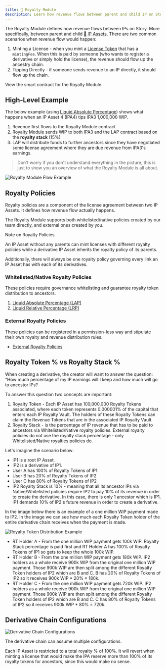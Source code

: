 ```yaml
---
title: 💸 Royalty Module
description: Learn how revenue flows between parent and child IP on Story
---
```


The Royalty Module defines how revenue flows between IPs on Story. More specifically, between parent and child [🧩 IP Assets](/concepts/ip-asset/overview). There are two common scenarios when revenue flow would happen:

1. Minting a License - when you mint a [License Token](/concepts/licensing-module/license-token) that has a `mintingFee`. When this is paid by someone (who wants to register a derivative or simply hold the license), the revenue should flow up the ancestry chain.
2. Tipping Directly - if someone sends revenue to an IP directly, it should flow up the chain.

<CardGroup cols={1}>
  <Card
    title="RoyaltyModule.sol"
    href="https://github.com/storyprotocol/protocol-core-v1/blob/main/contracts/modules/royalty/RoyaltyModule.sol"
    icon="scroll"
    color="#ccb092"
  >
    View the smart contract for the Royalty Module.
  </Card>
</CardGroup>

## High-Level Example

The below example (using [Liquid Absolute Percentage](/concepts/royalty-module/liquid-absolute-percentage)) shows what happens when an IP Asset 4 (IPA4) tips IPA3 1,000,000 WIP.

1. Revenue first flows to the Royalty Module contract
2. Royalty Module sends WIP to both IPA3 and the LAP contract based on the **royalty stack** (15%)
3. LAP will distribute funds to further ancestors since they have negotiated some license agreement where they are due revenue from IPA3's earnings.

> Don't worry if you don't understand everything in the picture, this is just to show you an overview of what the Royalty Module is all about.

<img
  src="https://files.readme.io/37507c9dda61f5be3028edc020733b183f728575ff592f4f81ecc405b3e41df6-image.png"
  alt="Royalty Module Flow Example"
  className="mx-auto"
/>

## Royalty Policies

Royalty policies are a component of the license agreement between two IP Assets. It defines how revenue flow actually happens.

The Royalty Module supports both whitelisted/native policies created by our team directly, and external ones created by you.

<Note>
  Note on Royalty Policies

An IP Asset without any parents can mint licenses with different royalty policies while a derivative IP Asset inherits the royalty policy of its parents.

Additionally, there will always be one royalty policy governing every link an IP Asset has with each of its derivatives.

</Note>

### Whitelisted/Native Royalty Policies

These policies require governance whitelisting and guarantee royalty token distribution to ancestors.

1. [Liquid Absolute Percentage (LAP)](/concepts/royalty-module/liquid-absolute-percentage)
2. [Liquid Relative Percentage (LRP)](/concepts/royalty-module/liquid-relative-percentage)

### External Royalty Policies

These policies can be registered in a permission-less way and stipulate their own royalty and revenue distribution rules.

- [External Royalty Policies](/concepts/royalty-module/external-royalty-policies)

## Royalty Token % vs Royalty Stack %

When creating a derivative, the creator will want to answer the question: "How much percentage of my IP earnings will I keep and how much will go to ancestor IPs?

To answer this question two concepts are important:

1. Royalty Token - Each IP Asset has 100,000,000 Royalty Tokens associated, where each token represents 0.000001% of the capital that enters each IP Royalty Vault. The holders of these Royalty Tokens can claim the Revenue Tokens that are in the associated IP Royalty Vault.
2. Royalty Stack - is the percentage of IP revenue that has to be paid to ancestors via Whitelisted/Native royalty policies. External royalty policies do not use the royalty stack percentage - only Whitelisted/Native royalties policies do.

Let's imagine the scenario below:

- IP1 is a root IP Asset.
- IP2 is a derivative of IP1.
- User A has 100% of Royalty Tokens of IP1
- User B has 20% of Royalty Tokens of IP2
- User C has 80% of Royalty Tokens of IP2
- IP2 Royalty Stack is 10% - meaning that all its ancestor IPs via Native/Whitelisted policies require IP2 to pay 10% of its revenue in order to create the derivative. In this case, there is only 1 ancestor which is IP1. IP1 demands 10% of IP2's future revenue in order to create a derivative.

In the image below there is an example of a one million WIP payment made to IP2. In the image we can see how much each Royalty Token holder of the entire derivative chain receives when the payment is made.

<img
  src="https://files.readme.io/a96e7d196a85f69dceb2b125ce70008115e15d0aa76b4e14b0dff2007525051b-image.png"
  alt="Royalty Token Distribution Example"
  className="mx-auto"
/>

- RT Holder A - From the one million WIP payment gets 100k WIP. Royalty Stack percentage is paid first and RT Holder A has 100% of Royalty Tokens of IP1 so gets to keep the whole 100k WIP.
- RT Holder B - From the one million WIP payment gets 180k WIP. IP2 holders as a whole receive 900k WIP from the original one million WIP payment. Those 900k WIP are then split among the different Royalty Token holders of IP2 which are B and C. B has 20% of Royalty Tokens of IP2 so it receives 900k WIP \* 20% = 180k.
- RT Holder C - From the one million WIP payment gets 720k WIP. IP2 holders as a whole receive 900k WIP from the original one million WIP payment. Those 900k WIP are then split among the different Royalty Token holders of IP2 which are B and C. C has 80% of Royalty Tokens of IP2 so it receives 900k WIP \* 80% = 720k.

## Derivative Chain Configurations

<img
  src="https://files.readme.io/79bd27f-image.png"
  alt="Derivative Chain Configurations"
  className="mx-auto"
/>

The derivative chain can assume multiple configurations.

Each IP Asset is restricted to a total royalty % of 100%. It will revert when minting a license that would make the IPA reserve more than 100% of its royalty tokens for ancestors, since this would make no sense.
